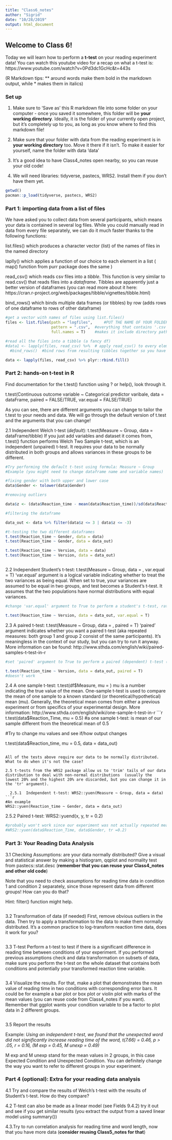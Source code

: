 ```yaml
---
title: "Class6_notes"
author: "Sigrid"
date: "10/28/2019"
output: html_document
---
```


## Welcome to Class 6!

Today we will learn how to perform a **t-test** on your reading experiment data! You can watch this youtube video for a recap on what a t-test is: https://www.youtube.com/watch?v=0Pd3dc1GcHc&t=443s 

  (R Markdown tips: ** around words make them bold in the markdown output, while * makes them in italics) 

### Set up 

1) Make sure to 'Save as' this R markdown file into some folder on your computer - once you saved it somewhere, this folder will be **your working directory**. Ideally, it is the folder of your currently open project, but it's completely up to you, as long as you know where to find this markdown file!

2) Make sure that your folder with data from the reading experiment is in **your working directory** too. Move it there if it isn't. To make it easier for yourself, name the folder with data 'data'

3) It's a good idea to have Class4_notes open nearby, so you can reuse your old code! 

4) We will need libraries: tidyverse, pastecs, WRS2. Install them if you don't have them yet.

```r

getwd()
pacman::p_load(tidyverse, pastecs, WRS2)

```


### Part 1: importing data from a list of files
We have asked you to collect data from several participants, which means your data is contained in several log files. While you could manually read in data from every file separately, we can do it much faster thanks to the following functions:

  list.files() which produces a character vector (list) of the names of files in the named directory 
  
  laplly() which applies a function of our choice to each element in a list ( map() function from purr package does the same )
  
  read_csv() which reads csv files into a *tibble*. This function is very similar to read.csv() that reads files into a *dataframe*. Tibbles are apparently just a better version of dataframes (you can read more about it here: https://cran.r-project.org/web/packages/tibble/vignettes/tibble.html)
  
  bind_rows() which binds multiple data frames (or tibbles) by row (adds rows of one dataframe to rows of other dataframe)

```r
#get a vector with names of files using list.files() 
files <- list.files(path = "logfiles",     #PUT THE NAME OF YOUR FOLDER WITH DATA in the quotes, it also might need '/' in the end, experiment with it :)
                    pattern = ".csv",  #everything that contains '.csv' in its name will be listed
                    full.names = T)    #makes it include directory path, so instead of 'logfile_1.csv' it will be 'data/logfile_1.csv')

#read all the files into a tibble (a fancy df)
#data1 <- lapply(files, read_csv) %>%  # apply read_csv() to every element in files list and send the resulting tibbles to the next line
  #bind_rows()  #bind rows from resulting tibbles together so you have one dataset with all of your data

data <- lapply(files, read_csv) %>% plyr::rbind.fill()

```


### Part 2: hands-on t-test in R
Find documentation for the t.test() function using ? or help(), look through it.

t.test(Continuous outcome variable ~ Categorical predictor varibale, data = dataFrame, paired = FALSE/TRUE, var.equal = FALSE/TRUE)

As you can see, there are different arguments you can change to tailor the t.test to your needs and data. We will go through the default version of t.test and the arguments that you can change!

2.1 Independent Welch t-test (*default*): t.test(Measure ~ Group, data = dataFrame/tibble)
If you just add variables and dataset it comes from, t.test() function performs Welch Two Sample t-test, which is an independent (unpaired) t-test. It requires your data to be normally distributed in both groups and allows variances in these groups to be different.

```r
#Try performing the default t-test using formula: Measure ~ Group
#Example (you might need to change dataframe name and variable names)

#fixing gender with both upper and lower case
data$Gender <- tolower(data$Gender)

#removing outliers 

data$z <- (data$Reaction_time - mean(data$Reaction_time))/sd(data$Reaction_time)

#filtering the dataframe

data_out <- data %>% filter(data$z <= 3 | data$z <= -3)

#t-testing the two different dataframes 
t.test(Reaction_time ~ Gender, data = data)
t.test(Reaction_time ~ Gender, data = data_out)

t.test(Reaction_time ~ Version, data = data)
t.test(Reaction_time ~ Version, data = data_out)



```


2.2 Independent Student's t-test: t.test(Measure ~ Group, data = , var.equal = T)
'var.equal' argument is a logical variable indicating whether to treat the two variances as being equal. When set to true, your variances are assumed to be equal in two groups, and test becomes a Student's t-test. It assumes that the two populations have normal distributions with equal variances. 

```r
#change 'var.equal' argument to True to perform a student's t-test, rather than the default Welch's

t.test(Reaction_time ~ Version, data = data_out, var.equal = T)

```


2.3 A paired t-test: t.test(Measure ~ Group, data = , paired = T)
'paired' argument indicates whether you want a paired t-test (aka repeated measures: both group 1 and group 2 consist of the same participants). It's meaningless in the context of our study, but you can try to run it anyway. 
More information can be found: http://www.sthda.com/english/wiki/paired-samples-t-test-in-r 
```r
#set 'paired' argument to True to perform a paired (dependent) t-test (might not work due to our experimental design)

t.test(Reaction_time ~ Version, data = data_out, paired = T)
#doesn't work 

```


2.4 A one sample t-test: t.test(df$Measure, mu = )
mu is a number indicating the true value of the mean. One-sample t-test is used to compare the mean of one sample to a known standard (or theoretical/hypothetical) mean (mu). Generally, the theoretical mean comes from either a previous experiment or from specifics of your experimental design. 
More information: http://www.sthda.com/english/wiki/one-sample-t-test-in-r
```r
t.test(data$Reaction_Time, mu = 0.5)  #a one sample t-test: is mean of our sample different from the theoretical mean of 0.5

#Try to change mu values and see if/how output changes

t.test(data$Reaction_time, mu = 0.5, data = data_out)

```

All of the tests above require our data to be normally distributed. What to do when it's not the case?

2.5 t-tests from the WRS2 package allow us to 'trim' tails of our data distribution to deal with non-normal distributions  (usually the lowest 20% and the highest 20% are discarded, but you can change it in the 'tr' argument). 

  2.5.1  Independent t-test: WRS2::yuen(Measure ~ Group, data = data)
```r
#An example 
WRS2::yuen(Reaction_time ~ Gender, data = data_out)
```
  
  2.5.2 Paired t-test: WRS2::yuend(x, y, tr = 0.2)
```r
#probably won't work since our experiment was not actually repeated measures design, so I commented it out
#WRS2::yuen(data$Reaction_Time, data$Gender, tr =0.2) 
```
  

### Part 3: Your Reading Data Analysis
3.1 Checking Assumptions: are your data normally distributed?
Give a visual and statistical answer by making a histiogram, qqplot and normality test from pastecs::stat.desc (**remember that you can reuse your Class4_notes and other old code**)

Note that you need to check assumptions for reading time data in condition 1 and condition 2 separately, since those represent data from different groups! How can you do that? 

  Hint: filter() function might help. 

```r

```


3.2 Transformation of data (if needed)
First, remove obvious outliers in the data. Then try to apply a transformation to the data to make them normally distributed. It's a common practice to log-transform reaction time data, does it work for you?
```r

```


3.3 T-test
Perform a t-test to test if there is a significant difference in reading time between conditions of your experiment. If you performed previous assumptions check and data transformation on subsets of data, make sure you perform the t-test on the whole dataset that contains both conditions and potentially your transformed reaction time variable.
```r

```


3.4 Visualize the results. 
For that, make a plot that demonstrates the mean value of reading time in two conditions with corresponding error bars. It could be for example a bar plot or box plot or violin plot with marks of the mean values (you can reuse code from Class4_notes if you want). Remember that ggplot wants your condition variable to be a factor to plot data in 2 different groups. 

```r

```

3.5 Report the results

Example: *Using an independent t-test, we found that the unexpected word did not significantly increase reading time of the word, t(7.66) = 0.46, p > .05, r = 0.16, (M exp = 0.45, M unexp = 0.49)*

M exp and M unexp stand for the mean values in 2 groups, in this case Expected Condition and Unexpected Condition. You can definitely change the way you want to refer to different groups in your experiment. 



### Part 4 (optional): Extra for your reading data analysis

4.1 Try and compare the results of Welch’s t-test with the results of Student’s t-test. How do they compare?

4.2 T-test can also be made as a linear model (see Fields 9.4.2) try it out and see if you get similar results (you extract the output from a saved linear model using summary())

4.3.Try to run correlation analysis for reading time and word length, now that you have more data (**consider reusing Class5_notes for that**)


